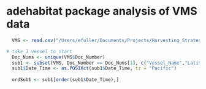 # adehabitat package analysis of VMS data

```r
  VMS <- read.csv("/Users/efuller/Documents/Projects/Harvesting_Strategies/EmpiricalAnalysis/NOAA/Data_Analysis/VMS/Code/processed_data/shrimpVMS.csv")

# take 1 vessel to start
  Doc_Nums <- unique(VMS$Doc_Number)
  sub1 <- subset(VMS, Doc_Number == Doc_Nums[1], c("Vessel_Name","Latitude","Longitude","Date_Time"))
  sub1$Date_Time <- as.POSIXct(sub1$Date_Time, tz = "Pacific")
  
  ordSub1 <- sub1[order(sub1$Date_Time),]
```
